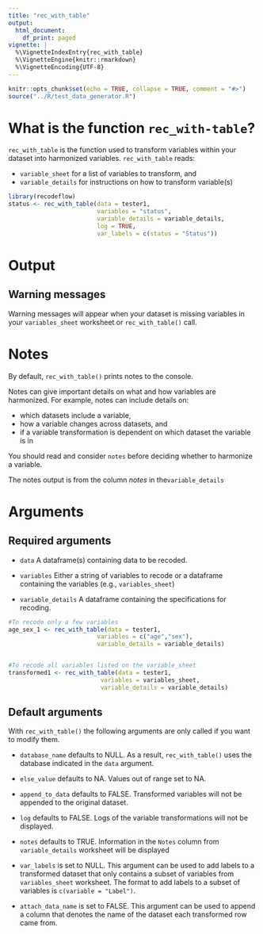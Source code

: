```yaml
---
title: "rec_with_table"
output:
  html_document:
    df_print: paged
vignette: |
  %\VignetteIndexEntry{rec_with_table}
  %\VignetteEngine{knitr::rmarkdown} 
  %\VignetteEncoding{UTF-8}
---
```


```r
knitr::opts_chunk$set(echo = TRUE, collapse = TRUE, comment = "#>")
source("../R/test_data_generator.R")
```


# What is the function `rec_with-table`?

`rec_with_table` is the function used to transform variables within your dataset into harmonized variables. `rec_with_table` reads:

- `variable_sheet` for a list of variables to transform, and
- `variable_details` for instructions on how to transform variable(s)

```r
library(recodeflow)
status <- rec_with_table(data = tester1, 
                         variables = "status", 
                         variable_details = variable_details,
                         log = TRUE,
                         var_labels = c(status = "Status"))
```

# Output

## Warning messages

Warning messages will appear when your dataset is missing variables in your
`variables_sheet` worksheet or `rec_with_table()` call.

# Notes

By default, `rec_with_table()` prints notes to the console.

Notes can give important details on what and how variables are harmonized. For example, notes can include details on:

- which datasets include a variable,
- how a variable changes across datasets, and 
- if a variable transformation is dependent on which dataset the variable is in

You should read and consider `notes` before deciding whether to harmonize a variable.

The notes output is from the column *notes* in the`variable_details` 


# Arguments 

## Required arguments

- `data` A dataframe(s) containing data to be recoded. 

- `variables` Either a string of variables to recode or a dataframe containing the variables (e.g., `variables_sheet`)

- `variable_details` A dataframe containing the specifications for recoding. 

```r
#To recode only a few variables
age_sex_1 <- rec_with_table(data = tester1, 
                         variables = c("age","sex"),
                         variable_details = variable_details)


#To recode all variables listed on the variable_sheet
transformed1 <- rec_with_table(data = tester1,
                          variables = variables_sheet,
                          variable_details = variable_details)
```

## Default arguments

With `rec_with_table()` the following arguments are only called if you want to modify them.

- `database_name` defaults to NULL. As a result, `rec_with_table()` uses the
  database indicated in the `data` argument.
  
- `else_value` defaults to NA. Values out of range set to NA.

- `append_to_data` defaults to FALSE. Transformed variables will not be appended
  to the original dataset.
  
- `log` defaults to FALSE. Logs of the variable transformations will not be
  displayed.
  
- `notes` defaults to TRUE. Information in the `Notes` column from
  `variable_details` worksheet will be displayed
  
- `var_labels` is set to NULL. This argument can be used to add labels to a
  transformed dataset that only contains a subset of variables from
  `variables_sheet` worksheet. The format to add labels to a subset of variables is
  `c(variable = "Label")`.
  
- `attach_data_name` is set to FALSE. This argument can be used to append a
  column that denotes the name of the dataset each transformed row came from.



